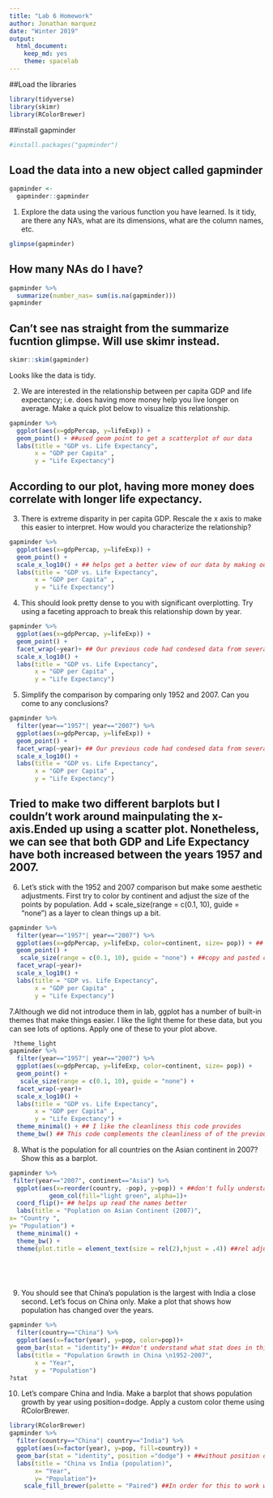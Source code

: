```yaml
---
title: "Lab 6 Homework"
author: Jonathan marquez 
date: "Winter 2019"
output:
  html_document:
    keep_md: yes
    theme: spacelab
---
```


##Load the libraries 
```r
library(tidyverse)
library(skimr)
library(RColorBrewer)
```


##install gapminder
```r
#install.packages("gapminder")
```


## Load the data into a new object called gapminder
```r
gapminder <-
  gapminder::gapminder
```

1. Explore the data using the various function you have learned. Is it tidy, are there any NA’s, what are its dimensions, what are the column names, etc.
```r
glimpse(gapminder)
```

## How many NAs do I have?
```r
gapminder %>%
  summarize(number_nas= sum(is.na(gapminder)))
gapminder
```

## Can't see nas straight from the summarize fucntion glimpse. Will use skimr instead.
```r
skimr::skim(gapminder)
```
Looks like the data is tidy. 

2. We are interested in the relationship between per capita GDP and life expectancy; i.e. does having more money help you live longer on average. Make a quick plot below to visualize this relationship.
```r
gapminder %>%
  ggplot(aes(x=gdpPercap, y=lifeExp)) +
  geom_point() + ##used geom point to get a scatterplot of our data
  labs(title = "GDP vs. Life Expectancy",
       x = "GDP per Capita" ,
       y = "Life Expectancy")
```
## According to our plot, having more money does correlate with longer life expectancy.

3. There is extreme disparity in per capita GDP. Rescale the x axis to make this easier to interpret. How would you characterize the relationship?
```r
gapminder %>%
  ggplot(aes(x=gdpPercap, y=lifeExp)) +
  geom_point() +
  scale_x_log10() + ## helps get a better view of our data by making our x-axis intoa base 10g 10 scale!
  labs(title = "GDP vs. Life Expectancy",
       x = "GDP per Capita" ,
       y = "Life Expectancy")
```

4. This should look pretty dense to you with significant overplotting. Try using a faceting approach to break this relationship down by year.
```r
gapminder %>%
  ggplot(aes(x=gdpPercap, y=lifeExp)) +
  geom_point() +
  facet_wrap(~year)+ ## Our previous code had condesed data from several year. This code helps us separate multiple graphs by year!
  scale_x_log10() +
  labs(title = "GDP vs. Life Expectancy",
       x = "GDP per Capita" ,
       y = "Life Expectancy")
```

5. Simplify the comparison by comparing only 1952 and 2007. Can you come to any conclusions?
```r
gapminder %>%
  filter(year=="1957"| year=="2007") %>%
  ggplot(aes(x=gdpPercap, y=lifeExp)) +
  geom_point() +
  facet_wrap(~year)+ ## Our previous code had condesed data from several year. This code helps us separate multiple graphs by year!
  scale_x_log10() +
  labs(title = "GDP vs. Life Expectancy",
       x = "GDP per Capita" ,
       y = "Life Expectancy")

```
## Tried to make two different barplots but I couldn't work around mainpulating the x-axis.Ended up using a scatter plot. Nonetheless, we can see that both GDP and Life Expectancy have both increased between the years 1957 and 2007. 

6. Let’s stick with the 1952 and 2007 comparison but make some aesthetic adjustments. First try to color by continent and adjust the size of the points by population. Add + scale_size(range = c(0.1, 10), guide = "none") as a layer to clean things up a bit.
```r
gapminder %>%
  filter(year=="1957"| year=="2007") %>%
  ggplot(aes(x=gdpPercap, y=lifeExp, color=continent, size= pop)) + ## added color by continent, and size by population 
  geom_point() +
   scale_size(range = c(0.1, 10), guide = "none") + ##copy and pasted code for cleaner plot. 
  facet_wrap(~year)+
  scale_x_log10() +
  labs(title = "GDP vs. Life Expectancy",
       x = "GDP per Capita" ,
       y = "Life Expectancy") 
```

7.Although we did not introduce them in lab, ggplot has a number of built-in themes that make things easier. I like the light theme for these data, but you can see lots of options. Apply one of these to your plot above.
```r
 ?theme_light
gapminder %>%
  filter(year=="1957"| year=="2007") %>%
  ggplot(aes(x=gdpPercap, y=lifeExp, color=continent, size= pop)) + 
  geom_point() +
   scale_size(range = c(0.1, 10), guide = "none") +
  facet_wrap(~year)+
  scale_x_log10() +
  labs(title = "GDP vs. Life Expectancy",
       x = "GDP per Capita" ,
       y = "Life Expectancy") +
  theme_minimal() + ## I like the cleanliness this code provides 
  theme_bw() ## This code complements the cleanliness of of the previous code and makes it more appealing on presentations. 
```

8. What is the population for all countries on the Asian continent in 2007? Show this as a barplot.
```r
gapminder %>%
 filter(year=="2007", continent=="Asia") %>%
  ggplot(aes(x=reorder(country, -pop), y=pop)) + ##don't fully understand what this code does. why do we add "-pop". does that mean by reorder by pop. 
           geom_col(fill="light green", alpha=1)+
  coord_flip()+ ## helps up read the names better 
  labs(title = "Poplation on Asian Continent (2007)", 
x= "Country ", 
y= "Population") +
  theme_minimal() +
  theme_bw() +
  theme(plot.title = element_text(size = rel(2),hjust = .4)) ##rel adjust size on title where as hjust adjust the position of the title.



  
```

9. You should see that China's population is the largest with India a close second. Let's focus on China only. Make a plot that shows how population has changed over the years.
```r
gapminder %>%
  filter(country=="China") %>% 
  ggplot(aes(x=factor(year), y=pop, color=pop))+
  geom_bar(stat = "identity")+ ##don't understand what stat does in this code. 
  labs(title = "Population Growth in China \n1952-2007",
       x = "Year",
       y = "Population")
?stat
```

10. Let's compare China and India. Make a barplot that shows population growth by year using position=dodge. Apply a custom color theme using RColorBrewer.
```r
library(RColorBrewer)
gapminder %>%
  filter(country=="China"| country=="India") %>%
  ggplot(aes(x=factor(year), y=pop, fill=country)) +
  geom_bar(stat = "identity", position ="dodge") + ##without position dodge the two contries would be sitting on top of one another. 
  labs(title = "China vs India (population)",
       x= "Year",
       y= "Population")+
    scale_fill_brewer(palette = "Paired") ##In order for this to work we have to make sure that we have "fill" in aesthetic 
```































